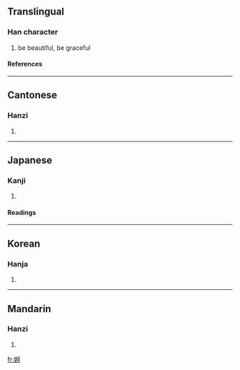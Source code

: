 {{see|娿}}

==Translingual==
===Han character===
{{Han char|rn=38|rad=女|as=08|sn=11|four=4142<sub>0</sub>|canj=女弓中口 (VNLR)}}
# be beautiful, be graceful
====References====
{{Han ref|kx=0263.470|dkj=06382|dj=0530.320|hdz=21054.080|uh=5A40|ud=23104|bh=B0FE|bd=45310}}
----
==Cantonese==
===Hanzi===
{{yue-hanzi|jyut=|y=o2}}
# {{defn|Cantonese}}
----
==Japanese==
===Kanji===
{{ja-kanji|grade=|rs=女08}}
# {{defn|Japanese}} 
====Readings====
{{ja-readings|on=[[あ]] (a)|kun=[[たおやか]] (taoyaka)}}
----
==Korean==
===Hanja===
{{ko-hanja|hangeul=아|rv=a|mr=a}}
# {{defn|Korean}}
----
==Mandarin==
===Hanzi===
{{cmn-hanzi|pin=[[ē]] (e1)|wg=o<sup>1</sup>}}
# {{defn|Mandarin}}

[[fr:婀]]